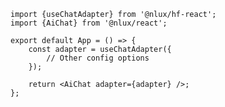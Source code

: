 ```tsx
import {useChatAdapter} from '@nlux/hf-react';
import {AiChat} from '@nlux/react';

export default App = () => {
    const adapter = useChatAdapter({
        // Other config options
    });

    return <AiChat adapter={adapter} />;
};
```
